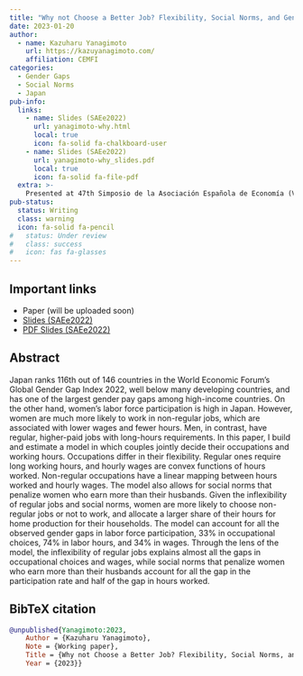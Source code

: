 ```yaml
---
title: "Why not Choose a Better Job? Flexibility, Social Norms, and Gender Gaps in Japan"
date: 2023-01-20
author:
  - name: Kazuharu Yanagimoto
    url: https://kazuyanagimoto.com/
    affiliation: CEMFI
categories:
  - Gender Gaps
  - Social Norms
  - Japan
pub-info:
  links:
    - name: Slides (SAEe2022)
      url: yanagimoto-why.html
      local: true
      icon: fa-solid fa-chalkboard-user
    - name: Slides (SAEe2022)
      url: yanagimoto-why_slides.pdf
      local: true
      icon: fa-solid fa-file-pdf
  extra: >-
    Presented at 47th Simposio de la Asociación Española de Economía (Valencia, December 15-17, 2022)
pub-status: 
  status: Writing
  class: warning
  icon: fa-solid fa-pencil
#   status: Under review
#   class: success
#   icon: fas fa-glasses
---
```


## Important links

- Paper (will be uploaded soon)
- [Slides (SAEe2022)](yanagimoto-why.html)
- [PDF Slides (SAEe2022)](yanagimoto-why_slides.pdf)

## Abstract

Japan ranks 116th out of 146 countries in the World Economic Forum’s Global Gender Gap Index 2022, well below many developing countries, and has one of the largest gender pay gaps among high-income countries. On the other hand, women’s labor force participation is high in Japan. However, women are much more likely to work in non-regular jobs, which are associated with lower wages and fewer hours. Men, in contrast, have regular, higher-paid jobs with long-hours requirements. In this paper, I build and estimate a model in which couples jointly decide their occupations and working hours. Occupations differ in their flexibility. Regular ones require long working hours, and hourly wages are convex functions of hours worked. Non-regular occupations have a linear mapping between hours worked and hourly wages. The model also allows for social norms that penalize women who earn more than their husbands. Given the inflexibility of regular jobs and social norms, women are more likely to choose non-regular jobs or not to work, and allocate a larger share of their hours for home production for their households. The model can account for all the observed gender gaps in labor force participation, 33% in occupational choices, 74% in labor hours, and 34% in wages. Through the lens of the model, the inflexibility of regular jobs explains almost all the gaps in occupational choices and wages, while social norms that penalize women who earn more than their husbands account for all the gap in the participation rate and half of the gap in hours worked.


## BibTeX citation

```bibtex
@unpublished{Yanagimoto:2023,
    Author = {Kazuharu Yanagimoto},
    Note = {Working paper},
    Title = {Why not Choose a Better Job? Flexibility, Social Norms, and Gender Gaps in Japan},
    Year = {2023}}
```